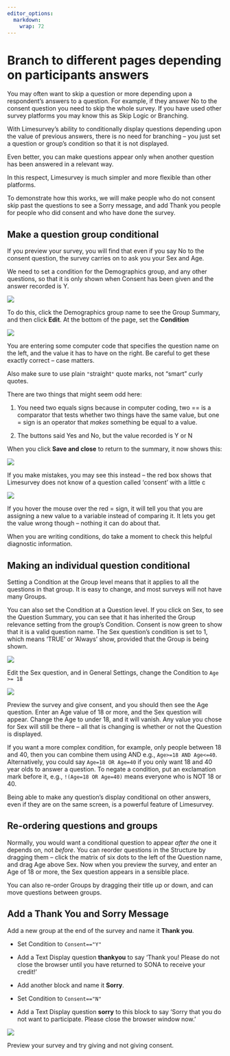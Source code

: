 ```yaml
---
editor_options: 
  markdown: 
    wrap: 72
---
```


# Branch to different pages depending on participants answers

You may often want to skip a question or more depending upon a
respondent’s answers to a question. For example, if they answer No to
the consent question you need to skip the whole survey. If you have used
other survey platforms you may know this as Skip Logic or Branching.

With Limesurvey’s ability to conditionally display questions depending
upon the value of previous answers, there is no need for branching – you
just set a question or group’s condition so that it is not displayed.

Even better, you can make questions appear only when another question
has been answered in a relevant way.

In this respect, Limesurvey is much simpler and more flexible than other
platforms.

To demonstrate how this works, we will make people who do not consent
skip past the questions to see a Sorry message, and add Thank you people
for people who did consent and who have done the survey.

## Make a question group conditional

If you preview your survey, you will find that even if you say No to the
consent question, the survey carries on to ask you your Sex and Age.

We need to set a condition for the Demographics group, and any other
questions, so that it is only shown when Consent has been given and the
answer recorded is Y.

![](media/image36.png)

To do this, click the Demographics group name to see the Group Summary,
and then click **Edit**. At the bottom of the page, set the
**Condition**

![](media/image37.png)

You are entering some computer code that specifies the question name on
the left, and the value it has to have on the right. Be careful to get
these exactly correct – case matters.

Also make sure to use plain `"`straight`"` quote marks, not "smart"
curly quotes.

There are two things that might seem odd here:

1)  You need two equals signs because in computer coding, two == is a
    comparator that tests whether two things have the same value, but
    one = sign is an operator that *makes* something be equal to a
    value.

2)  The buttons said Yes and No, but the value recorded is Y or N

When you click **Save and close** to return to the summary, it now shows
this:

![](media/image38.png)

If you make mistakes, you may see this instead – the red box shows that
Limesurvey does not know of a question called ‘consent’ with a little c

![](media/image39.png)

If you hover the mouse over the red = sign, it will tell you that you
are assigning a new value to a variable instead of comparing it. It lets
you get the value wrong though – nothing it can do about that.

When you are writing conditions, do take a moment to check this helpful
diagnostic information.

## Making an individual question conditional

Setting a Condition at the Group level means that it applies to all the
questions in that group. It is easy to change, and most surveys will not
have many Groups.

You can also set the Condition at a Question level. If you click on Sex,
to see the Question Summary, you can see that it has inherited the Group
relevance setting from the group’s Condition. Consent is now green to
show that it is a valid question name. The Sex question’s condition is
set to 1, which means ‘TRUE’ or ‘Always’ show, provided that the Group
is being shown.

![](media/image40.png)

Edit the Sex question, and in General Settings, change the Condition to
`Age >= 18`

![](media/image41.png)

Preview the survey and give consent, and you should then see the Age
question. Enter an Age value of 18 or more, and the Sex question will
appear. Change the Age to under 18, and it will vanish. Any value you
chose for Sex will still be there – all that is changing is whether or
not the Question is displayed.

If you want a more complex condition, for example, only people between
18 and 40, then you can combine them using AND e.g.,
`Age>=18 AND Age<=40`. Alternatively, you could say `Age=18 OR Age=40`
if you only want 18 and 40 year olds to answer a question. To negate a
condition, put an exclamation mark before it, e.g.,
`!(Age=18 OR Age=40)` means everyone who is NOT 18 or 40.

Being able to make any question’s display conditional on other answers,
even if they are on the same screen, is a powerful feature of
Limesurvey.

## Re-ordering questions and groups

Normally, you would want a conditional question to appear *after the*
one it depends on, not *before*. You can reorder questions in the
Structure by dragging them – click the matrix of six dots to the left of
the Question name, and drag Age above Sex. Now when you preview the
survey, and enter an Age of 18 or more, the Sex question appears in a
sensible place.

You can also re-order Groups by dragging their title up or down, and can
move questions between groups.

## Add a Thank You and Sorry Message

Add a new group at the end of the survey and name it **Thank you**.

-   Set Condition to `Consent=="Y"`

-   Add a Text Display question **thankyou** to say ‘Thank you! Please
    do not close the browser until you have returned to SONA to receive
    your credit!’

-   Add another block and name it **Sorry**.

-   Set Condition to `Consent=="N"`

-   Add a Text Display question **sorry** to this block to say ‘Sorry
    that you do not want to participate. Please close the browser window
    now.’

![](media/image69.png)

Preview your survey and try giving and not giving consent.
